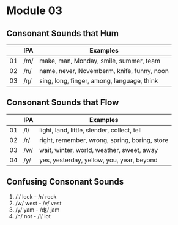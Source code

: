 # Module 03

## Consonant Sounds that Hum

||IPA|Examples|
|---|---|---|
|01|/m/|make, man, Monday, smile, summer, team|
|02|/n/|name, never, Novemberm, knife, funny, noon|
|03|/ŋ/|sing, long, finger, among, language, think|

 ## Consonant Sounds that Flow

||IPA|Examples|
|---|---|---|
|01|/l/|light, land, little, slender, collect, tell|
|02|/r/|right, remember, wrong, spring, boring, store|
|03|/w/|wait, winter, world, weather, sweet, away|
|04|/y/|yes, yesterday, yellow, you, year, beyond|

## Confusing Consonant Sounds

1. /l/ lock - /r/ rock
2. /w/ west - /v/ vest
3. /y/ yam  - /ʤ/ jam
4. /n/ not  - /l/ lot
